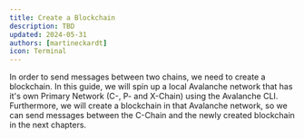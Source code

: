 ```yaml
---
title: Create a Blockchain
description: TBD
updated: 2024-05-31
authors: [martineckardt]
icon: Terminal
---
```



In order to send messages between two chains, we need to create a blockchain. In this guide, we will spin up a local Avalanche network that has it's own Primary Network (C-, P- and X-Chain) using the Avalanche CLI. Furthermore, we will create a blockchain in that Avalanche network, so we can send messages between the C-Chain and the newly created blockchain in the next chapters.

<CreateDefaultBlockchain/>